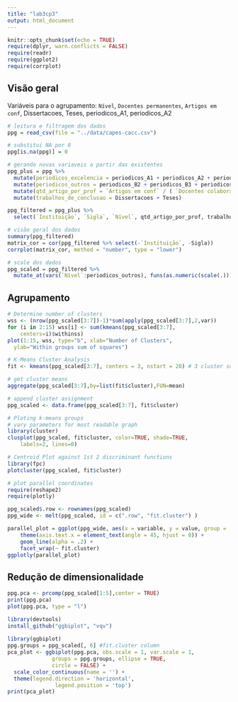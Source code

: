 ```yaml
---
title: "lab3cp3"
output: html_document
---
```


```r
knitr::opts_chunk$set(echo = TRUE)
require(dplyr, warn.conflicts = FALSE)
require(readr)
require(ggplot2)
require(corrplot)
```
## Visão geral
Variáveis para o agrupamento:
`Nível`, `Docentes permanentes`, `Artigos em conf`, Dissertacoes, Teses, periodicos_A1, periodicos_A2

```r
# leitura e filtragem dos dados
ppg = read_csv(file = "../data/capes-cacc.csv")

# substitui NA por 0
ppg[is.na(ppg)] = 0

# gerando novas variaveis a partir das existentes
ppg_plus = ppg %>% 
  mutate(periodicos_excelencia = periodicos_A1 + periodicos_A2 + periodicos_B1) %>% 
  mutate(periodicos_outros = periodicos_B2 + periodicos_B3 + periodicos_B4 + periodicos_B5 + periodicos_C + periodicos_NA) %>% 
  mutate(qtd_artigo_por_prof = `Artigos em conf` / ( `Docentes colaboradores` + `Docentes permanentes` )) %>% 
  mutate(trabalhos_de_conclusao = Dissertacoes + Teses)

ppg_filtered = ppg_plus %>% 
  select(`Instituição`, `Sigla`, `Nível`, qtd_artigo_por_prof, trabalhos_de_conclusao, periodicos_excelencia, periodicos_outros)

# visão geral dos dados
summary(ppg_filtered)
matrix_cor = cor(ppg_filtered %>% select(-`Instituição`, -Sigla))
corrplot(matrix_cor, method = "number", type = "lower")

# scale dos dados
ppg_scaled = ppg_filtered %>% 
  mutate_at(vars(`Nível`:periodicos_outros), funs(as.numeric(scale(.))))


```

## Agrupamento
```r
# Determine number of clusters
wss <- (nrow(ppg_scaled[3:7])-1)*sum(apply(ppg_scaled[3:7],2,var))
for (i in 2:15) wss[i] <- sum(kmeans(ppg_scaled[3:7], 
  	centers=i)$withinss)
plot(1:15, wss, type="b", xlab="Number of Clusters",
  ylab="Within groups sum of squares")

```

```r
# K-Means Cluster Analysis
fit <- kmeans(ppg_scaled[3:7], centers = 3, nstart = 20) # 3 cluster solution

# get cluster means 
aggregate(ppg_scaled[3:7],by=list(fit$cluster),FUN=mean)

# append cluster assignment
ppg_scaled <- data.frame(ppg_scaled[3:7], fit$cluster)
```

```r
# Ploting k-means groups
# vary parameters for most readable graph
library(cluster) 
clusplot(ppg_scaled, fit$cluster, color=TRUE, shade=TRUE, 
  	labels=2, lines=0)

# Centroid Plot against 1st 2 discriminant functions
library(fpc)
plotcluster(ppg_scaled, fit$cluster)

```

```r
# plot parallel coordinates
require(reshape2)
require(plotly)

ppg_scaled$.row <- rownames(ppg_scaled)
ppg_wide <- melt(ppg_scaled, id = c(".row", "fit.cluster") )

parallel_plot = ggplot(ppg_wide, aes(x = variable, y = value, group = .row, colour = fit.cluster)) + 
    theme(axis.text.x = element_text(angle = 45, hjust = 0)) +
    geom_line(alpha = .2) + 
    facet_wrap(~ fit.cluster)
ggplotly(parallel_plot)
```

## Redução de dimensionalidade

```r
ppg.pca <- prcomp(ppg_scaled[1:5],center = TRUE) 
print(ppg.pca)
plot(ppg.pca, type = "l")

```
```r
library(devtools)
install_github("ggbiplot", "vqv")
 
library(ggbiplot)
ppg.groups = ppg_scaled[, 6] #fit.cluster column
pca_plot <- ggbiplot(ppg.pca, obs.scale = 1, var.scale = 1, 
              groups = ppg.groups, ellipse = TRUE, 
              circle = FALSE) + 
  scale_color_continuous(name = '') + 
  theme(legend.direction = 'horizontal', 
               legend.position = 'top')
print(pca_plot)
```


